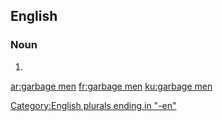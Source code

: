 ==English==

===Noun===
{{head|en|noun plural form|head=[[garbage]] [[man|men]]}}

# {{plural of|garbage man|lang=en}}

[[Category:English plurals ending in "-en"]]

[[ar:garbage men]]
[[fr:garbage men]]
[[ku:garbage men]]